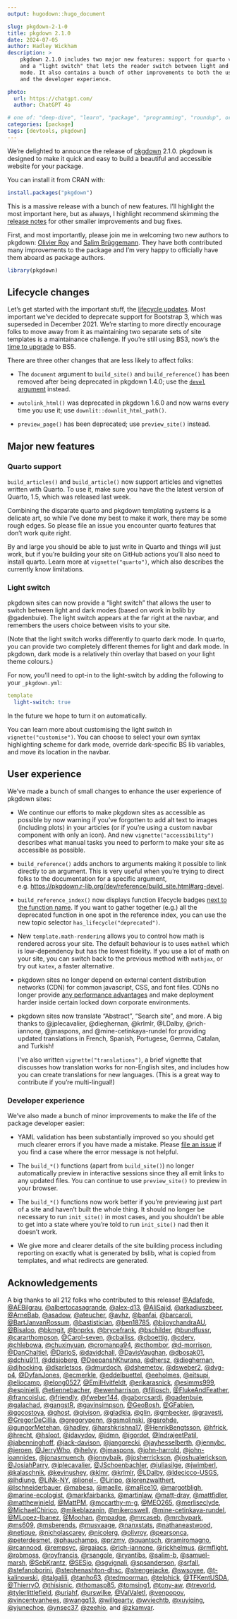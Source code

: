 ```yaml
---
output: hugodown::hugo_document

slug: pkgdown-2-1-0
title: pkgdown 2.1.0
date: 2024-07-05
author: Hadley Wickham
description: >
    pkgdown 2.1.0 includes two major new features: support for quarto vignettes
    and a "light switch" that lets the reader switch between light and dark 
    mode. It also contains a bunch of other improvements to both the user
    and the developer experience.

photo:
  url: https://chatgpt.com/
  author: ChatGPT 4o

# one of: "deep-dive", "learn", "package", "programming", "roundup", or "other"
categories: [package] 
tags: [devtools, pkgdown]
---
```


<!--
TODO:
* [x] Look over / edit the post's title in the yaml
* [x] Edit (or delete) the description; note this appears in the Twitter card
* [s] Pick category and tags (see existing with `hugodown::tidy_show_meta()`)
* [x] Find photo & update yaml metadata
* [x] Create `thumbnail-sq.jpg`; height and width should be equal
* [x] Create `thumbnail-wd.jpg`; width should be >5x height
* [x] `hugodown::use_tidy_thumbnails()`
* [x] Add intro sentence, e.g. the standard tagline for the package
* [x] `usethis::use_tidy_thanks()`
-->

We're delighted to announce the release of [pkgdown](http://pkgdown.r-lib.org/) 2.1.0. pkgdown is designed to make it quick and easy to build a beautiful and accessible website for your package. 

You can install it from CRAN with:

```r
install.packages("pkgdown")
```

This is a massive release with a bunch of new features. I'll highlight the most important here, but as always, I highlight recommend skimming the [release notes]() for other smaller improvements and bug fixes.

First, and most importantly, please join me in welcoming two new authors to pkgdown: [Olivier Roy](https://github.com/olivroy) and [Salim Brüggemann](https://github.com/salim-b). They have both contributed many improvements to the package and I'm very happy to officially have them aboard as package authors.

```r
library(pkgdown)
```

## Lifecycle changes

Let's get started with the important stuff, the [lifecycle updates](https://www.tidyverse.org/blog/2021/02/lifecycle-1-0-0/). Most important we've decided to deprecate support for Bootstrap 3, which was superseded in December 2021. We're starting to more directly encourage folks to move away from it as maintaining two separate sets of site templates is a maintainance challenge. If you're still using BS3, now's the [time to upgrade](https://www.tidyverse.org/blog/2021/12/pkgdown-2-0-0/#bootstrap-5) to BS5.

There are three other changes that are less likely to affect folks:

* The `document` argument to `build_site()` and `build_reference()` has been removed after being deprecated in pkgdown 1.4.0; use the [`devel` argument](https://pkgdown.r-lib.org/dev/reference/build_site.html#arg-devel) instead.

* `autolink_html()` was deprecated in pkgdown 1.6.0 and now warns every time you use it; use `downlit::downlit_html_path()`.

* `preview_page()` has been deprecated; use `preview_site()` instead.

## Major new features

### Quarto support

`build_articles()` and `build_article()` now support articles and vignettes written with Quarto. To use it, make sure you have the the latest version of Quarto, 1.5, which was released last week.

Combining the disparate quarto and pkgdown templating systems is a delicate art, so while I've done my best to make it work, there may be some rough edges. So please file an issue you encounter quarto features that don't work quite right. 

By and large you should be able to just write in Quarto and things will just work, but if you're building your site on GitHub actions you'll also need to install quarto. Learn more at `vignette("quarto")`, which also describes the currently know limitations.

### Light switch

pkgdown sites can now provide a "light switch" that allows the user to switch between light and dark modes (based on work in bslib by @gadenbuie). The light switch appears at the far right at the navbar, and remembers the users choice between visits to your site.

(Note that the light switch works differently to quarto dark mode. In quarto, you can provide two completely different themes for light and dark mode. In pkgdown, dark mode is a relatively thin overlay that based on your light theme colours.)

For now, you'll need to opt-in to the light-switch by adding the following to your `_pkgdown.yml`:

```yaml
template
  light-switch: true
```

In the future we hope to turn it on automatically. 

You can learn more about customising the light switch in `vignette("customise")`. You can choose to select your own syntax highlighting scheme for dark mode, override dark-specific BS lib variables, and move its location in the navbar.

## User experience

We've made a bunch of small changes to enhance the user experience of pkgdown sites:

* We continue our efforts to make pkgdown sites as accessible as possible by now warning if you've forgotten to add alt text to images (including plots) in your articles (or if you're using a custom navbar component with only an icon). And new `vignette("accessibility")` describes what manual tasks you need to perform to make your site as accessible as possible.

* `build_reference()` adds anchors to arguments making it possible to link directly to an argument. This is very useful when you're trying to direct folks to the documentation for a specific argument, e.g. <https://pkgdown.r-lib.org/dev/reference/build_site.html#arg-devel>.

* `build_reference_index()` now displays function lifecycle badges [next to the function name](https://pkgdown.r-lib.org/dev/reference/index.html#deprecated-functions). If you want to gather together (e.g.) all the deprecated function in one spot in the reference index, you can use the new topic selector `has_lifecycle("deprecated")`.

* New `template.math-rendering` allows you to control how math is rendered across your site. The default behaviour is to uses `mathml` which is low-dependency but has the lowest fidelity. If you use a lot of math on your site, you can switch back to the previous method with `mathjax`, or try out `katex`, a faster alternative.

* pkgdown sites no longer depend on external content distribution networks (CDN) for common javascript, CSS, and font files. CDNs no longer provide [any performance advantages](https://www.stefanjudis.com/notes/say-goodbye-to-resource-caching-across-sites-and-domains/) and make deployment harder inside certain locked down corporate environments.

* pkgdown sites now translate "Abstract", "Search site", and more. A big thanks to @jplecavalier, @dieghernan, @krlmlr, @LDalby, @rich-iannone, @jmaspons, and @mine-cetinkaya-rundel for providing updated translations in French, Spanish, Portugese, Germna, Catalan, and Turkish!

  I've also written `vignette("translations")`, a brief vignette  that discusses how translation works for non-English sites, and includes how you can create translations for new languages. (This is a great way to contribute if you're multi-lingual!)

### Developer experience

We've also made a bunch of minor improvements to make the life of the package developer easier:

* YAML validation has been substantially improved so you should get much clearer errors if you have made a mistake. Please [file an issue](https://github.com/r-lib/pkgdown/issues/new) if you find a case where the error message is not helpful.

* The `build_*()` functions (apart from `build_site()`) no longer automatically preview in interactive sessions since they all emit links to any updated files. You can continue to use `preview_site()` to preview in your browser.

* The `build_*()` functions now work better if you're previewing just part of a site and haven't built the whole thing. It should no longer be necessary to run `init_site()` in most cases, and you shouldn't be able to get into a state where you're told to run `init_site()` nad then it doesn't work.

* We give more and clearer details of the site building process including reporting on exactly what is generated by bslib, what is copied from templates, and what redirects are generated.  

## Acknowledgements

A big thanks to all 212 folks who contributed to this release! 
[&#x0040;Adafede](https://github.com/Adafede), [&#x0040;AEBilgrau](https://github.com/AEBilgrau), [&#x0040;albertocasagrande](https://github.com/albertocasagrande), [&#x0040;alex-d13](https://github.com/alex-d13), [&#x0040;AliSajid](https://github.com/AliSajid), [&#x0040;arkadiuszbeer](https://github.com/arkadiuszbeer), [&#x0040;ArneBab](https://github.com/ArneBab), [&#x0040;asadow](https://github.com/asadow), [&#x0040;ateucher](https://github.com/ateucher), [&#x0040;avhz](https://github.com/avhz), [&#x0040;banfai](https://github.com/banfai), [&#x0040;barcaroli](https://github.com/barcaroli), [&#x0040;BartJanvanRossum](https://github.com/BartJanvanRossum), [&#x0040;bastistician](https://github.com/bastistician), [&#x0040;ben18785](https://github.com/ben18785), [&#x0040;bijoychandraAU](https://github.com/bijoychandraAU), [&#x0040;Bisaloo](https://github.com/Bisaloo), [&#x0040;bkmgit](https://github.com/bkmgit), [&#x0040;bnprks](https://github.com/bnprks), [&#x0040;brycefrank](https://github.com/brycefrank), [&#x0040;bschilder](https://github.com/bschilder), [&#x0040;bundfussr](https://github.com/bundfussr), [&#x0040;cararthompson](https://github.com/cararthompson), [&#x0040;Carol-seven](https://github.com/Carol-seven), [&#x0040;cbailiss](https://github.com/cbailiss), [&#x0040;cboettig](https://github.com/cboettig), [&#x0040;cderv](https://github.com/cderv), [&#x0040;chlebowa](https://github.com/chlebowa), [&#x0040;chuxinyuan](https://github.com/chuxinyuan), [&#x0040;cromanpa94](https://github.com/cromanpa94), [&#x0040;cthombor](https://github.com/cthombor), [&#x0040;d-morrison](https://github.com/d-morrison), [&#x0040;DanChaltiel](https://github.com/DanChaltiel), [&#x0040;DarioS](https://github.com/DarioS), [&#x0040;davidchall](https://github.com/davidchall), [&#x0040;DavisVaughan](https://github.com/DavisVaughan), [&#x0040;dbosak01](https://github.com/dbosak01), [&#x0040;dchiu911](https://github.com/dchiu911), [&#x0040;ddsjoberg](https://github.com/ddsjoberg), [&#x0040;DeepanshKhurana](https://github.com/DeepanshKhurana), [&#x0040;dhersz](https://github.com/dhersz), [&#x0040;dieghernan](https://github.com/dieghernan), [&#x0040;djhocking](https://github.com/djhocking), [&#x0040;dkarletsos](https://github.com/dkarletsos), [&#x0040;dmurdoch](https://github.com/dmurdoch), [&#x0040;dshemetov](https://github.com/dshemetov), [&#x0040;dsweber2](https://github.com/dsweber2), [&#x0040;dvg-p4](https://github.com/dvg-p4), [&#x0040;DyfanJones](https://github.com/DyfanJones), [&#x0040;ecmerkle](https://github.com/ecmerkle), [&#x0040;eddelbuettel](https://github.com/eddelbuettel), [&#x0040;eeholmes](https://github.com/eeholmes), [&#x0040;eitsupi](https://github.com/eitsupi), [&#x0040;eliocamp](https://github.com/eliocamp), [&#x0040;elong0527](https://github.com/elong0527), [&#x0040;EmilHvitfeldt](https://github.com/EmilHvitfeldt), [&#x0040;erikarasnick](https://github.com/erikarasnick), [&#x0040;esimms999](https://github.com/esimms999), [&#x0040;espinielli](https://github.com/espinielli), [&#x0040;etiennebacher](https://github.com/etiennebacher), [&#x0040;ewenharrison](https://github.com/ewenharrison), [&#x0040;filipsch](https://github.com/filipsch), [&#x0040;FlukeAndFeather](https://github.com/FlukeAndFeather), [&#x0040;francoisluc](https://github.com/francoisluc), [&#x0040;friendly](https://github.com/friendly), [&#x0040;fweber144](https://github.com/fweber144), [&#x0040;gaborcsardi](https://github.com/gaborcsardi), [&#x0040;gadenbuie](https://github.com/gadenbuie), [&#x0040;galachad](https://github.com/galachad), [&#x0040;gangstR](https://github.com/gangstR), [&#x0040;gavinsimpson](https://github.com/gavinsimpson), [&#x0040;GeoBosh](https://github.com/GeoBosh), [&#x0040;GFabien](https://github.com/GFabien), [&#x0040;ggcostoya](https://github.com/ggcostoya), [&#x0040;ghost](https://github.com/ghost), [&#x0040;givison](https://github.com/givison), [&#x0040;gladkia](https://github.com/gladkia), [&#x0040;glin](https://github.com/glin), [&#x0040;gmbecker](https://github.com/gmbecker), [&#x0040;gravesti](https://github.com/gravesti), [&#x0040;GregorDeCillia](https://github.com/GregorDeCillia), [&#x0040;gregorypenn](https://github.com/gregorypenn), [&#x0040;gsmolinski](https://github.com/gsmolinski), [&#x0040;gsrohde](https://github.com/gsrohde), [&#x0040;gungorMetehan](https://github.com/gungorMetehan), [&#x0040;hadley](https://github.com/hadley), [&#x0040;harshkrishna17](https://github.com/harshkrishna17), [&#x0040;HenrikBengtsson](https://github.com/HenrikBengtsson), [&#x0040;hfrick](https://github.com/hfrick), [&#x0040;hrecht](https://github.com/hrecht), [&#x0040;hsloot](https://github.com/hsloot), [&#x0040;idavydov](https://github.com/idavydov), [&#x0040;idmn](https://github.com/idmn), [&#x0040;igordot](https://github.com/igordot), [&#x0040;IndrajeetPatil](https://github.com/IndrajeetPatil), [&#x0040;jabenninghoff](https://github.com/jabenninghoff), [&#x0040;jack-davison](https://github.com/jack-davison), [&#x0040;jangorecki](https://github.com/jangorecki), [&#x0040;jayhesselberth](https://github.com/jayhesselberth), [&#x0040;jennybc](https://github.com/jennybc), [&#x0040;jeroen](https://github.com/jeroen), [&#x0040;JerryWho](https://github.com/JerryWho), [&#x0040;jhelvy](https://github.com/jhelvy), [&#x0040;jmaspons](https://github.com/jmaspons), [&#x0040;john-harrold](https://github.com/john-harrold), [&#x0040;john-ioannides](https://github.com/john-ioannides), [&#x0040;jonasmuench](https://github.com/jonasmuench), [&#x0040;jonnybaik](https://github.com/jonnybaik), [&#x0040;josherrickson](https://github.com/josherrickson), [&#x0040;joshualerickson](https://github.com/joshualerickson), [&#x0040;JosiahParry](https://github.com/JosiahParry), [&#x0040;jplecavalier](https://github.com/jplecavalier), [&#x0040;JSchoenbachler](https://github.com/JSchoenbachler), [&#x0040;juliasilge](https://github.com/juliasilge), [&#x0040;jwimberl](https://github.com/jwimberl), [&#x0040;kalaschnik](https://github.com/kalaschnik), [&#x0040;kevinushey](https://github.com/kevinushey), [&#x0040;klmr](https://github.com/klmr), [&#x0040;krlmlr](https://github.com/krlmlr), [&#x0040;LDalby](https://github.com/LDalby), [&#x0040;ldecicco-USGS](https://github.com/ldecicco-USGS), [&#x0040;lhdjung](https://github.com/lhdjung), [&#x0040;LiNk-NY](https://github.com/LiNk-NY), [&#x0040;lionel-](https://github.com/lionel-), [&#x0040;Liripo](https://github.com/Liripo), [&#x0040;lorenzwalthert](https://github.com/lorenzwalthert), [&#x0040;lschneiderbauer](https://github.com/lschneiderbauer), [&#x0040;mabesa](https://github.com/mabesa), [&#x0040;maelle](https://github.com/maelle), [&#x0040;maRce10](https://github.com/maRce10), [&#x0040;margotbligh](https://github.com/margotbligh), [&#x0040;marine-ecologist](https://github.com/marine-ecologist), [&#x0040;markfairbanks](https://github.com/markfairbanks), [&#x0040;martinlaw](https://github.com/martinlaw), [&#x0040;matt-dray](https://github.com/matt-dray), [&#x0040;mattfidler](https://github.com/mattfidler), [&#x0040;matthewjnield](https://github.com/matthewjnield), [&#x0040;MattPM](https://github.com/MattPM), [&#x0040;mccarthy-m-g](https://github.com/mccarthy-m-g), [&#x0040;MEO265](https://github.com/MEO265), [&#x0040;merliseclyde](https://github.com/merliseclyde), [&#x0040;MichaelChirico](https://github.com/MichaelChirico), [&#x0040;mikeblazanin](https://github.com/mikeblazanin), [&#x0040;mikeroswell](https://github.com/mikeroswell), [&#x0040;mine-cetinkaya-rundel](https://github.com/mine-cetinkaya-rundel), [&#x0040;MLopez-Ibanez](https://github.com/MLopez-Ibanez), [&#x0040;Moohan](https://github.com/Moohan), [&#x0040;mpadge](https://github.com/mpadge), [&#x0040;mrcaseb](https://github.com/mrcaseb), [&#x0040;mrchypark](https://github.com/mrchypark), [&#x0040;ms609](https://github.com/ms609), [&#x0040;msberends](https://github.com/msberends), [&#x0040;musvaage](https://github.com/musvaage), [&#x0040;nanxstats](https://github.com/nanxstats), [&#x0040;nathaneastwood](https://github.com/nathaneastwood), [&#x0040;netique](https://github.com/netique), [&#x0040;nicholascarey](https://github.com/nicholascarey), [&#x0040;nicolerg](https://github.com/nicolerg), [&#x0040;olivroy](https://github.com/olivroy), [&#x0040;pearsonca](https://github.com/pearsonca), [&#x0040;peterdesmet](https://github.com/peterdesmet), [&#x0040;phauchamps](https://github.com/phauchamps), [&#x0040;przmv](https://github.com/przmv), [&#x0040;quantsch](https://github.com/quantsch), [&#x0040;ramiromagno](https://github.com/ramiromagno), [&#x0040;rcannood](https://github.com/rcannood), [&#x0040;rempsyc](https://github.com/rempsyc), [&#x0040;rgaiacs](https://github.com/rgaiacs), [&#x0040;rich-iannone](https://github.com/rich-iannone), [&#x0040;rickhelmus](https://github.com/rickhelmus), [&#x0040;rmflight](https://github.com/rmflight), [&#x0040;robmoss](https://github.com/robmoss), [&#x0040;royfrancis](https://github.com/royfrancis), [&#x0040;rsangole](https://github.com/rsangole), [&#x0040;ryantibs](https://github.com/ryantibs), [&#x0040;salim-b](https://github.com/salim-b), [&#x0040;samuel-marsh](https://github.com/samuel-marsh), [&#x0040;SebKrantz](https://github.com/SebKrantz), [&#x0040;SESjo](https://github.com/SESjo), [&#x0040;sgvignali](https://github.com/sgvignali), [&#x0040;spsanderson](https://github.com/spsanderson), [&#x0040;srfall](https://github.com/srfall), [&#x0040;stefanoborini](https://github.com/stefanoborini), [&#x0040;stephenashton-dhsc](https://github.com/stephenashton-dhsc), [&#x0040;strengejacke](https://github.com/strengejacke), [&#x0040;swsoyee](https://github.com/swsoyee), [&#x0040;t-kalinowski](https://github.com/t-kalinowski), [&#x0040;talgalili](https://github.com/talgalili), [&#x0040;tanho63](https://github.com/tanho63), [&#x0040;tedmoorman](https://github.com/tedmoorman), [&#x0040;telphick](https://github.com/telphick), [&#x0040;TFKentUSDA](https://github.com/TFKentUSDA), [&#x0040;ThierryO](https://github.com/ThierryO), [&#x0040;thisisnic](https://github.com/thisisnic), [&#x0040;thomasp85](https://github.com/thomasp85), [&#x0040;tomsing1](https://github.com/tomsing1), [&#x0040;tony-aw](https://github.com/tony-aw), [&#x0040;trevorld](https://github.com/trevorld), [&#x0040;tylerlittlefield](https://github.com/tylerlittlefield), [&#x0040;uriahf](https://github.com/uriahf), [&#x0040;urswilke](https://github.com/urswilke), [&#x0040;ValValetl](https://github.com/ValValetl), [&#x0040;venpopov](https://github.com/venpopov), [&#x0040;vincentvanhees](https://github.com/vincentvanhees), [&#x0040;wangq13](https://github.com/wangq13), [&#x0040;willgearty](https://github.com/willgearty), [&#x0040;wviechtb](https://github.com/wviechtb), [&#x0040;xuyiqing](https://github.com/xuyiqing), [&#x0040;yjunechoe](https://github.com/yjunechoe), [&#x0040;ynsec37](https://github.com/ynsec37), [&#x0040;zeehio](https://github.com/zeehio), and [&#x0040;zkamvar](https://github.com/zkamvar).
